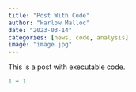 ```yaml
---
title: "Post With Code"
author: "Harlow Malloc"
date: "2023-03-14"
categories: [news, code, analysis]
image: "image.jpg"
---
```


This is a post with executable code.

```r
1 + 1
```
